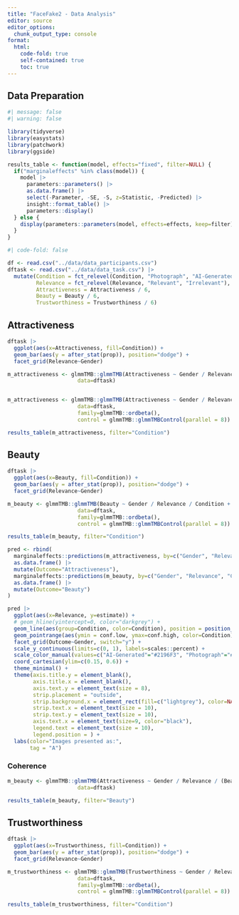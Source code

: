 ```yaml
---
title: "FaceFake2 - Data Analysis"
editor: source
editor_options: 
  chunk_output_type: console
format:
  html:
    code-fold: true
    self-contained: true
    toc: true
---
```



## Data Preparation

```r
#| message: false
#| warning: false

library(tidyverse)
library(easystats)
library(patchwork)
library(ggside)

results_table <- function(model, effects="fixed", filter=NULL) {
  if("marginaleffects" %in% class(model)) {
    model |> 
      parameters::parameters() |> 
      as.data.frame() |> 
      select(-Parameter, -SE, -S, z=Statistic, -Predicted) |> 
      insight::format_table() |> 
      parameters::display()
  } else {
    display(parameters::parameters(model, effects=effects, keep=filter))
  }
}
```


```r
#| code-fold: false

df <- read.csv("../data/data_participants.csv") 
dftask <- read.csv("../data/data_task.csv") |> 
  mutate(Condition = fct_relevel(Condition, "Photograph", "AI-Generated"),
         Relevance = fct_relevel(Relevance, "Relevant", "Irrelevant"),
         Attractiveness = Attractiveness / 6,
         Beauty = Beauty / 6,
         Trustworthiness = Trustworthiness / 6)
```


## Attractiveness 

```r
dftask |> 
  ggplot(aes(x=Attractiveness, fill=Condition)) +
  geom_bar(aes(y = after_stat(prop)), position="dodge") +
  facet_grid(Relevance~Gender) 
```

```r
m_attractiveness <- glmmTMB::glmmTMB(Attractiveness ~ Gender / Relevance / Condition + (1 | Participant) + (1|Stimulus),
                      data=dftask)


m_attractiveness <- glmmTMB::glmmTMB(Attractiveness ~ Gender / Relevance / Condition + (1 | Participant) + (1|Stimulus),
                      data=dftask, 
                      family=glmmTMB::ordbeta(),
                      control = glmmTMB::glmmTMBControl(parallel = 8))

results_table(m_attractiveness, filter="Condition")
```



## Beauty 

```r
dftask |> 
  ggplot(aes(x=Beauty, fill=Condition)) +
  geom_bar(aes(y = after_stat(prop)), position="dodge") +
  facet_grid(Relevance~Gender) 
```

```r
m_beauty <- glmmTMB::glmmTMB(Beauty ~ Gender / Relevance / Condition + (1 | Participant) + (1|Stimulus),
                      data=dftask, 
                      family=glmmTMB::ordbeta(),
                      control = glmmTMB::glmmTMBControl(parallel = 8))

results_table(m_beauty, filter="Condition")
```


```r
pred <- rbind(
  marginaleffects::predictions(m_attractiveness, by=c("Gender", "Relevance", "Condition"), newdata = "marginalmeans", re.form=NA) |>
  as.data.frame() |> 
  mutate(Outcome="Attractiveness"),
  marginaleffects::predictions(m_beauty, by=c("Gender", "Relevance", "Condition"), newdata = "marginalmeans", re.form=NA) |>
  as.data.frame() |> 
  mutate(Outcome="Beauty")
)

pred |> 
  ggplot(aes(x=Relevance, y=estimate)) +
  # geom_hline(yintercept=0, color="darkgrey") +
  geom_line(aes(group=Condition, color=Condition), position = position_dodge(width=0.2), alpha=0.8, linewidth=0.2) +
  geom_pointrange(aes(ymin = conf.low, ymax=conf.high, color=Condition), position = position_dodge(width=0.2), size=0.2) +
  facet_grid(Outcome~Gender, switch="y") +
  scale_y_continuous(limits=c(0, 1), labels=scales::percent) +
  scale_color_manual(values=c("AI-Generated"="#2196F3", "Photograph"="#F44336")) +
  coord_cartesian(ylim=c(0.15, 0.6)) +
  theme_minimal() +
  theme(axis.title.y = element_blank(),
        axis.title.x = element_blank(),
        axis.text.y = element_text(size = 8),
        strip.placement = "outside",
        strip.background.x = element_rect(fill=c("lightgrey"), color=NA),
        strip.text.x = element_text(size = 10),
        strip.text.y = element_text(size = 10),
        axis.text.x = element_text(size=9, color="black"),
        legend.text = element_text(size = 10),
        legend.position = ) +
  labs(color="Images presented as:",
       tag = "A")
```


### Coherence

```r
m_beauty <- glmmTMB::glmmTMB(Attractiveness ~ Gender / Relevance / (Beauty * Condition) + (1 | Participant) + (1|Stimulus),
                      data=dftask)

results_table(m_beauty, filter="Beauty")
```


## Trustworthiness 

```r
dftask |> 
  ggplot(aes(x=Trustworthiness, fill=Condition)) +
  geom_bar(aes(y = after_stat(prop)), position="dodge") +
  facet_grid(Relevance~Gender) 
```

```r
m_trustworthiness <- glmmTMB::glmmTMB(Trustworthiness ~ Gender / Relevance / Condition + (1 | Participant) + (1|Stimulus),
                      data=dftask, 
                      family=glmmTMB::ordbeta(),
                      control = glmmTMB::glmmTMBControl(parallel = 8))

results_table(m_trustworthiness, filter="Condition")
```
